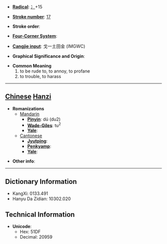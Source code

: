 * '''[[Wiktionary:Chinese radical index| Radical]]''': [[Wiktionary:Chinese radical index 冫|冫]]+15

* '''[[Wiktionary:Chinese total strokes index|Stroke number]]''': [[Wiktionary:Chinese total strokes index 17|17]]

* '''Stroke order''': 

* '''[[Wiktionary:Chinese four corner index|Four-Corner System]]''': 

* '''[[Wiktionary:Chinese Cangjie index|Cangjie input]]''': 戈一土田金 (IMGWC)

* '''Graphical Significance and Origin''': 

* '''Common Meaning'''
*#to be rude to, to annoy, to profane
*# to trouble, to harass


----

== [[Chinese]] [[Hanzi]] ==

* '''Romanizations'''
** [[Mandarin]]
*** '''[[Pinyin]]''': dú (du2)
*** '''[[Wade-Giles]]''': tu<sup>2</sup>
*** '''[[Yale]]''': 
**[[Cantonese]]
***'''[[Jyutping]]''':
***'''[[Penkyamp]]''': 
***'''[[Yale]]''': 

* '''Other info''': 

----

== Dictionary Information ==

* KangXi: 0133.491
* Hanyu Da Zidian: 10302.020

== Technical Information ==

* '''Unicode''':
** Hex: 51DF
** Decimal: 20959